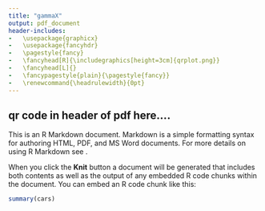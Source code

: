 ```yaml
---
title: "gammaX"
output: pdf_document
header-includes:
-   \usepackage{graphicx}
-   \usepackage{fancyhdr}
-   \pagestyle{fancy}
-   \fancyhead[R]{\includegraphics[height=3cm]{qrplot.png}}
-   \fancyhead[L]{}
-   \fancypagestyle{plain}{\pagestyle{fancy}}
-   \renewcommand{\headrulewidth}{0pt}
---
```


## qr code in header of pdf here....

This is an R Markdown document. Markdown is a simple formatting syntax for authoring HTML, PDF, and MS Word documents. For more details on using R Markdown see .

When you click the **Knit** button a document will be generated that includes both contents as well as the output of any embedded R code chunks within the document. You can embed an R code chunk like this:

```r
summary(cars)
```